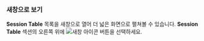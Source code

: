 ### 새창으로 보기

**Session Table** 목록을 새창으로 열어 더 넓은 화면으로 펼쳐볼 수 있습니다. **Session Table** 섹션의 오른쪽 위에 ![새창 아이콘](/img/ic-popup.svg) 버튼을 선택하세요.